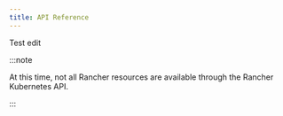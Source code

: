 ```yaml
---
title: API Reference
---
```


<head>
  <link rel="canonical" href="https://ranchermanager.docs.rancher.com/api/api-reference"/>
</head>

Test edit 

:::note

At this time, not all Rancher resources are available through the Rancher Kubernetes API.

:::


<ApiDocMdx id="rancher-api" />